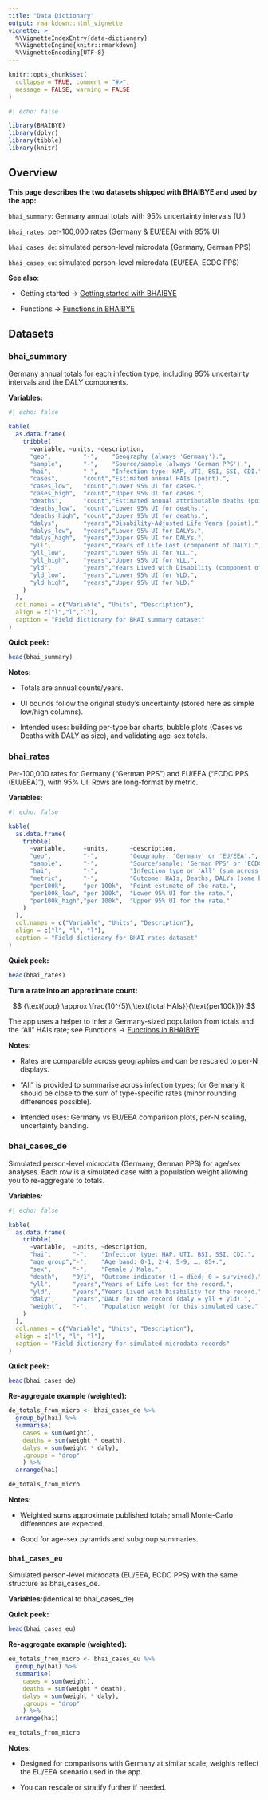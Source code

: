 ```yaml
---
title: "Data Dictionary"
output: rmarkdown::html_vignette
vignette: >
  %\VignetteIndexEntry{data-dictionary}
  %\VignetteEngine{knitr::rmarkdown}
  %\VignetteEncoding{UTF-8}
---
```


```r
knitr::opts_chunk$set(
  collapse = TRUE, comment = "#>",
  message = FALSE, warning = FALSE
)
```

```r
#| echo: false

library(BHAIBYE)
library(dplyr)
library(tibble)
library(knitr)
```

## Overview

**This page describes the two datasets shipped with BHAIBYE and used by the app:**

`bhai_summary`: Germany annual totals with 95% uncertainty intervals (UI)

`bhai_rates`: per-100,000 rates (Germany & EU/EEA) with 95% UI

`bhai_cases_de`: simulated person-level microdata (Germany, German PPS)

`bhai_cases_eu`: simulated person-level microdata (EU/EEA, ECDC PPS)

**See also**:

- Getting started → [Getting started with BHAIBYE](BHAIBYE.html)

- Functions → [Functions in BHAIBYE](bhaibye_functions.html)

## Datasets

### bhai_summary

Germany annual totals for each infection type, including 95% uncertainty intervals and the DALY components.

**Variables:**

```r
#| echo: false

kable(
  as.data.frame(
    tribble(
      ~variable, ~units, ~description,
      "geo",         "-",    "Geography (always 'Germany').",
      "sample",      "-",    "Source/sample (always 'German PPS').",
      "hai",         "-",    "Infection type: HAP, UTI, BSI, SSI, CDI.",
      "cases",       "count","Estimated annual HAIs (point).",
      "cases_low",   "count","Lower 95% UI for cases.",
      "cases_high",  "count","Upper 95% UI for cases.",
      "deaths",      "count","Estimated annual attributable deaths (point).",
      "deaths_low",  "count","Lower 95% UI for deaths.",
      "deaths_high", "count","Upper 95% UI for deaths.",
      "dalys",       "years","Disability-Adjusted Life Years (point).",
      "dalys_low",   "years","Lower 95% UI for DALYs.",
      "dalys_high",  "years","Upper 95% UI for DALYs.",
      "yll",         "years","Years of Life Lost (component of DALY).",
      "yll_low",     "years","Lower 95% UI for YLL.",
      "yll_high",    "years","Upper 95% UI for YLL.",
      "yld",         "years","Years Lived with Disability (component of DALY).",
      "yld_low",     "years","Lower 95% UI for YLD.",
      "yld_high",    "years","Upper 95% UI for YLD."
    )
  ),
  col.names = c("Variable", "Units", "Description"),
  align = c("l","l","l"),
  caption = "Field dictionary for BHAI summary dataset"
)
```

**Quick peek:**

```r
head(bhai_summary)
```

**Notes:**

- Totals are annual counts/years.

- UI bounds follow the original study’s uncertainty (stored here as simple low/high columns).

- Intended uses: building per-type bar charts, bubble plots (Cases vs Deaths with DALY as size), and validating age-sex totals.

### bhai_rates

Per-100,000 rates for Germany ("German PPS") and EU/EEA ("ECDC PPS (EU/EEA)"), with 95% UI.
Rows are long-format by metric.

**Variables:**

```r
#| echo: false

kable(
  as.data.frame(
    tribble(
      ~variable,     ~units,      ~description,
      "geo",         "-",         "Geography: 'Germany' or 'EU/EEA'.",
      "sample",      "-",         "Source/sample: 'German PPS' or 'ECDC PPS (EU/EEA)'.",
      "hai",         "-",         "Infection type or 'All' (sum across types).",
      "metric",      "-",         "Outcome: HAIs, Deaths, DALYs (some builds include derived YLL/YLD for EU/EEA).",
      "per100k",     "per 100k",  "Point estimate of the rate.",
      "per100k_low", "per 100k",  "Lower 95% UI for the rate.",
      "per100k_high","per 100k",  "Upper 95% UI for the rate."
    )
  ),
  col.names = c("Variable", "Units", "Description"),
  align = c("l", "l", "l"),
  caption = "Field dictionary for BHAI rates dataset"
)
```

**Quick peek:**

```r
head(bhai_rates)
```

**Turn a rate into an approximate count:**

$$
{\text{pop} \approx \frac{10^{5}\,\text{total HAIs}}{\text{per100k}}}
$$

The app uses a helper to infer a Germany-sized population from totals and the "All" HAIs rate; see Functions → [Functions in BHAIBYE](bhaibye_functions.html)

**Notes:**

- Rates are comparable across geographies and can be rescaled to per-N displays.

- "All" is provided to summarise across infection types; for Germany it should be close to the sum of type-specific rates (minor rounding differences possible).

- Intended uses: Germany vs EU/EEA comparison plots, per-N scaling, uncertainty banding.

### bhai_cases_de

Simulated person-level microdata (Germany, German PPS) for age/sex analyses. Each row is a simulated case with a population weight allowing you to re-aggregate to totals.

**Variables:**

```r
#| echo: false

kable(
  as.data.frame(
    tribble(
      ~variable,  ~units, ~description,
      "hai",      "-",    "Infection type: HAP, UTI, BSI, SSI, CDI.",
      "age_group","-",    "Age band: 0-1, 2-4, 5-9, …, 85+.",
      "sex",      "-",    "Female / Male.",
      "death",    "0/1",  "Outcome indicator (1 = died; 0 = survived).",
      "yll",      "years","Years of Life Lost for the record.",
      "yld",      "years","Years Lived with Disability for the record.",
      "daly",     "years","DALY for the record (daly = yll + yld).",
      "weight",   "-",    "Population weight for this simulated case."
    )
  ),
  col.names = c("Variable", "Units", "Description"),
  align = c("l", "l", "l"),
  caption = "Field dictionary for simulated microdata records"
)
```

**Quick peek:**

```r
head(bhai_cases_de)
```

**Re-aggregate example (weighted):**

```r
de_totals_from_micro <- bhai_cases_de %>%
  group_by(hai) %>%
  summarise(
    cases = sum(weight),
    deaths = sum(weight * death),
    dalys = sum(weight * daly),
    .groups = "drop"
    ) %>%
  arrange(hai)

de_totals_from_micro
```

**Notes:**

- Weighted sums approximate published totals; small Monte-Carlo differences are expected.

- Good for age-sex pyramids and subgroup summaries.

### `bhai_cases_eu`

Simulated person-level microdata (EU/EEA, ECDC PPS) with the same structure as bhai_cases_de.

**Variables:**(identical to bhai_cases_de)

**Quick peek:**

```r
head(bhai_cases_eu)
```

**Re-aggregate example (weighted):**

```r
eu_totals_from_micro <- bhai_cases_eu %>%
  group_by(hai) %>%
  summarise(
    cases = sum(weight),
    deaths = sum(weight * death),
    dalys = sum(weight * daly),
    .groups = "drop"
    ) %>%
  arrange(hai)

eu_totals_from_micro
```

**Notes:**

- Designed for comparisons with Germany at similar scale; weights reflect the EU/EEA scenario used in the app.

- You can rescale or stratify further if needed.